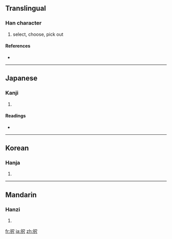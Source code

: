 {{also|擇}}
==Translingual==

===Han character===
{{Han char|rn=64|rad=手|as=04|sn=7|four=|canj=手尸人 (QSO)}}

# select, choose, pick out

====References====
* {{Han ref|kx=0422.121|dkj=11902|dj=0770.100|hdz=31844.061|uh=629E|ud=25246}}

----

==Japanese==

===Kanji===
{{ja-kanji|grade=c|rs=手04}}

# {{defn|Japanese}}

====Readings====
* {{ja-readings|on=[[たく]] (taku)|kun=[[えらぶ]] (erabu)}}

----

==Korean==

===Hanja===
{{ko-hanja|hangeul=택|eumhun=|rv=taek|mr=t'aek|y=thayk}}

# {{defn|Korean}}

----

==Mandarin==

===Hanzi===
{{cmn-hanzi|pin=[[zé]] ([[ze2]]), [[zhuān]] ([[zhuan1]])|wg=tse<sup>2</sup>, chuan<sup>1</sup>}}

# {{defn|Mandarin}}

[[fr:択]]
[[ja:択]]
[[zh:択]]